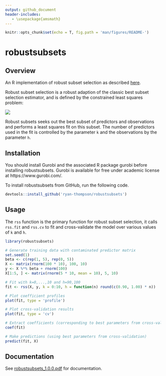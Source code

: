 ```yaml
---
output: github_document
header-includes:
   - \usepackage{amsmath}
---
```


```r
knitr::opts_chunk$set(echo = T, fig.path = 'man/figures/README-')
```

# robustsubsets

## Overview

An R implementation of robust subset selection as described [here](https://arxiv.org/abs/2005.08217).

Robust subset selection is a robust adaption of the classic best subset selection estimator, and is 
defined by the constrained least squares problem:

![](man/figures/README-equation.png)<!-- -->

Robust subsets seeks out the best subset of predictors and observations and performs a least squares fit on this subset. The number of predictors used in the fit is controlled by the parameter `k` and the 
observations by the parameter `h`.

## Installation

You should install Gurobi and the associated R package gurobi before installing robustsubsets.
Gurobi is available for free under academic license at https://www.gurobi.com/.

To install robustsubsets from GitHub, run the following code.

``` r
devtools::install_github('ryan-thompson/robustsubsets')
```

## Usage

The `rss` function is the primary function for robust subset selection, it calls `rss.fit` and `rss.cv`
to fit and cross-validate the model over various values of `k` and `h`.

```r
library(robustsubsets)

# Generate training data with contaminated predictor matrix
set.seed(1)
beta <- c(rep(1, 5), rep(0, 5))
X <- matrix(rnorm(100 * 10), 100, 10)
y <- X %*% beta + rnorm(100)
X[1:5, ] <- matrix(rnorm(5 * 10, mean = 10), 5, 10)

# Fit with k=0,...,10 and h=90,100
fit <- rss(X, y, k = 0:10, h = function(n) round(c(0.90, 1.00) * n))

# Plot coefficient profiles
plot(fit, type = 'profile')

# Plot cross-validation results
plot(fit, type = 'cv')

# Extract coefficients (corresponding to best parameters from cross-validation)
coef(fit)

# Make predictions (using best parameters from cross-validation)
predict(fit, X)
```

## Documentation

See [robustsubsets_1.0.0.pdf](robustsubsets_1.0.0.pdf) for documentation.

